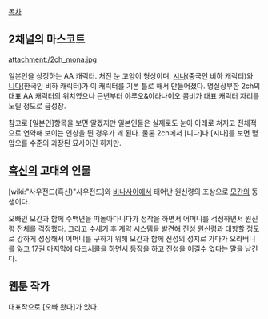 [[목차]]

== 2채널의 마스코트 == 
attachment:/2ch_mona.jpg

일본인을 상징하는 AA 캐릭터. 처진 눈 고양이 형상이며, [[시나]](중국인 비하 캐릭터)와 [[니다]](한국인 비하 캐릭터)가 이 캐릭터를 기본 틀로 해서 만들어졌다. 
명실상부한 2ch의 대표 AA 캐릭터의 위치였으나 근년부터 야루오&야라나이오 콤비가 대표 캐릭터 자리를 노릴 정도로 급성장.

참고로 [일본인]항목을 보면 알겠지만 일본인들은 실제로도 눈이 아래로 쳐지고 전체적으로 연약해 보이는 인상을 띈 경우가 꽤 된다. 물론 2ch에서 [니다]나 [시나]를 보면 혈압오를 수준의 과장된 묘사이긴 하지만.
== [[흑신]]의 고대의 인물 ==
[wiki:"사우전드(흑신)"사우전드]와 [[비나]]사이에서 태어난 원신령의 조상으로 [[모간]]의 동생이다. 

오빠인 모간과 함께 수백년을 떠돌아다니다가 정착을 하면서 어머니를 걱정하면서 원신령 전체를 걱정했다. 그리고 수세기 후 [[계약]] 시스템을 발견해 [[진성 원신령]]과 대항할 정도로 강하게 성장해서 어머니를 구하기 위해 모간과 함께 진성의 성지로 가다가 오라버니를 잃고 17권 마지막에 다크서클을 하면서 등장을 하고 진성을 이길수 없다는 말을 남긴다. 
== 웹툰 작가 ==
대표작으로 [오빠 왔다]가 있다.
